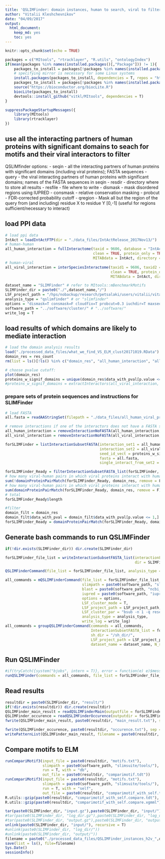 ```yaml
---
title: 'QSLIMFinder: domain instances, human to search, viral to filter'
author: "Vitalii Kleshchevnikov"
date: "04/09/2017"
output: 
  html_document: 
    keep_md: yes
    toc: yes
---
```


```r
knitr::opts_chunk$set(echo = TRUE)

packages = c("MItools", "rtracklayer", "R.utils", "ontologyIndex")
if(mean(packages %in% names(installed.packages()[,"Package"])) != 1){
    packages_to_install = packages[!packages %in% names(installed.packages()[,"Package"])]
    # specifying mirror is necessary for some Linux systems
    install.packages(packages_to_install, dependencies = T, repos = "http://mirrors.ebi.ac.uk/CRAN/")
    packages_to_install = packages[!packages %in% names(installed.packages()[,"Package"])]
    source("https://bioconductor.org/biocLite.R")
    biocLite(packages_to_install)
    devtools::install_github("vitkl/MItools", dependencies = T)
}

suppressPackageStartupMessages({
    library(MItools)
    library(rtracklayer)
})
```

## use all the interacting partners of human proteins with significant domains to seach for motifs and their viral interactors to filter

QSLIMfinder options: 
- seqin - all the interacting partners of human proteins with significant domains (including viral proteins); FASTA sequences
- query - the viral interacting partners of human proteins with significant domains; names of the FASTA sequences in seqin
- resdir - directory where to store all results
- resfile - file where to write
- dismask - mask disordered regions using IUPRED
- consmask - relative conservation masking
- probcut - FDR-corrected probability cutoff
- qregion - Mask all but the region of the query from (and including) residue X to residue Y [0,-1] (useful for regions sufficient/necessary to interact)

## load PPI data

```r
# load ppi data
IntAct = loadIntActFTP(dir = "./data_files/IntActRelease_2017Nov13/")
# human-human
all_human_interaction = fullInteractome(taxid = 9606, database = "IntActFTP", format = "tab27",
                                        clean = TRUE, protein_only = TRUE,
                                        MITABdata = IntAct, directory = "./data_files/")
# human-viral
all_viral_interaction = interSpeciesInteractome(taxid1 = 9606, taxid2 = 10239, database = "IntActFTP", format = "tab27",
                                                clean = TRUE, protein_only = TRUE,
                                                MITABdata = IntAct, directory = "./data_files/")

dataset_name = "SLIMFinder" # refer to MItools::mBenchmarkMotifs
SLIMFinder_dir = paste0("./",dataset_name,"/")
LSF_project_path = "/hps/nobackup/research/petsalaki/users/vitalii/vitalii/viral_project/"
analysis_type = "qslimfinder" # or "slimfinder"
options = "dismask=T consmask=F cloudfix=T probcut=0.3 iuchdir=T maxseq=1500"
software_path = "../software/cluster/" # "../software/"
write_log = T
```

## load results of which domains are likely to mediate interaction
```r
# load the domain analysis results
load("./processed_data_files/what_we_find_VS_ELM_clust20171019.RData")
domain_res = res_count
rm(list = ls()[!ls() %in% c("domain_res", "all_human_interaction", "all_viral_interaction", "dataset_name", "SLIMFinder_dir", "LSF_project_path", "analysis_type", "options", "software_path", "write_log")])

# choose pvalue cutoff:
plot(domain_res)
proteins_w_signif_domains = unique(domain_res$data_with_pval[p.value <= 1, IDs_interactor_human])
#proteins_w_signif_domains = extractInteractors(all_viral_interaction, taxid = 9606, inverse_filter = T)
```

### prepare sets of protein sequences and instructions for SLIMFinder

```r
# load FASTA
all.fasta = readAAStringSet(filepath = "./data_files/all_human_viral_proteins.fasta", format = "fasta")

# remove interactions if one of the interactors does not have a FASTA sequence
all_human_interaction = removeInteractionNoFASTA(all_human_interaction, all.fasta)
all_viral_interaction = removeInteractionNoFASTA(all_viral_interaction, all.fasta)

forSLIMFinder = listInteractionSubsetFASTA(interaction_set1 = all_human_interaction, 
                                           interaction_set2 = all_viral_interaction, 
                                           seed_id_vect = proteins_w_signif_domains,
                                           fasta = all.fasta,
                                           single_interact_from_set2 = T, set1_only = F)

forSLIMFinder_Ready = filterInteractionSubsetFASTA_list(forSLIMFinder,  length_set1_min = 2, length_set2_min = 1)
# how many viral-human pairs in which viral proteins interact with human protein (with relevant domain) but are not associated with the domain
sum(!domainProteinPairMatch(forSLIMFinder_Ready, domain_res, remove = F))
# how many viral-human pairs in which viral proteins interact with human protein (with relevant domain) and are associated with the domain
sum(domainProteinPairMatch(forSLIMFinder_Ready, domain_res, remove = F))
# total
forSLIMFinder_Ready$length

#filter
domain_filt = domain_res
domain_filt$data_with_pval = domain_filt$data_with_pval[p.value <= 1,]
forSLIMFinder_Ready = domainProteinPairMatch(forSLIMFinder_Ready, domain_filt, remove = T)
```

## Generate bash commands to run QSLIMFinder

```r
if(!dir.exists(SLIMFinder_dir)) dir.create(SLIMFinder_dir)

forSLIMFinder_file_list = writeInteractionSubsetFASTA_list(interactionFASTA_list = forSLIMFinder_Ready,
                                                           dir = SLIMFinder_dir, analysis_type = analysis_type)

QSLIMFinderCommand(file_list = forSLIMFinder_file_list, analysis_type = analysis_type)

all_commands = mQSLIMFinderCommand(file_list = forSLIMFinder_file_list, 
                                   slimpath = paste0(software_path, "slimsuite/tools/"), 
                                   blast = paste0(software_path, "ncbi_blast_2.6.0/bin/"), 
                                   iupred = paste0(software_path, "iupred/iupred"),
                                   options = options,
                                   LSF_cluster_mode = T,
                                   LSF_project_path = LSF_project_path,
                                   LSF_cluster_par = "bsub -n 1 -q research-rh7 -M 100 -R \"rusage[mem=100]\"",
                                   analysis_type = analysis_type,
                                   write_log = write_log)
all_commands = groupQSLIMFinderCommand(commands = all_commands,
                                       InteractionSubsetFASTA_list = forSLIMFinder_Ready,
                                       sh_dir = "/sh_dir/",
                                       LSF_project_path = LSF_project_path,
                                       dataset_name = dataset_name, N_seq = 200, write_log = write_log)
```

## Run QSLIMFinder

```r
#if(tryCatch({system("bjobs", intern = T)}, error = function(e) e)$message != "error in running command") onLSF = T else onLSF = F
runQSLIMFinder(commands = all_commands, file_list = forSLIMFinder_file_list, onLSF = T)
```

## Read results

```r
resultdir = paste0(SLIMFinder_dir, "result/")
if(!dir.exists(resultdir)) dir.create(resultdir)
QSLIMFinder_main_result = readQSLIMFinderMain(outputfile = forSLIMFinder_file_list$outputfile)
QSLIMFinder_occurence = readQSLIMFinderOccurence(outputdir = forSLIMFinder_file_list$outputdir)
fwrite(QSLIMFinder_main_result, paste0(resultdir, "main_result.txt"), sep = "\t")

fwrite(QSLIMFinder_occurence, paste0(resultdir, "occurence.txt"), sep = "\t")
writePatternList(QSLIMFinder_main_result, filename = paste0(resultdir, "motifs.txt"))
```

## Compare motifs to ELM

```r
runCompariMotif3(input_file = paste0(resultdir, "motifs.txt"),
                 slimpath = paste0(software_path, "slimsuite/tools/"),
                 run = T, with = "db",
                 out_file = paste0(resultdir, "comparimotif.tdt"))
runCompariMotif3(input_file = paste0(resultdir, "motifs.txt"),
                 slimpath = paste0(software_path, "slimsuite/tools/"),
                 run = T, with = "self",
                 out_file = paste0(resultdir, "comparimotif_with_self.tdt"))
R.utils::gzip(paste0(resultdir, "comparimotif_with_self.compare.tdt"), paste0(resultdir, "comparimotif_with_self.compare.tdt.gz"))
R.utils::gzip(paste0(resultdir, "comparimotif_with_self.compare.xgmml"), paste0(resultdir, "comparimotif_with_self.compare.xgmml.gz"))
```

```r
tar(paste0(SLIMFinder_dir, "input.gz"),paste0(SLIMFinder_dir, "input/"), compression='gzip')
#tar(paste0(SLIMFinder_dir, "log_dir.gz"),paste0(SLIMFinder_dir, "log_dir/"), compression='gzip')
#tar(paste0(SLIMFinder_dir, "output.gz"),paste0(SLIMFinder_dir, "output"), compression='gzip')
unlink(paste0(SLIMFinder_dir, "input/"), recursive = T)
#unlink(paste0(SLIMFinder_dir, "log_dir/"))
#unlink(paste0(SLIMFinder_dir, "output/"))
filename = paste0("./processed_data_files/QSLIMFinder_instances_h2v_",dataset_name,"_clust",format(Sys.Date(), "%Y%m"),".RData")
save(list = ls(), file=filename)
Sys.Date()
sessionInfo()
```

